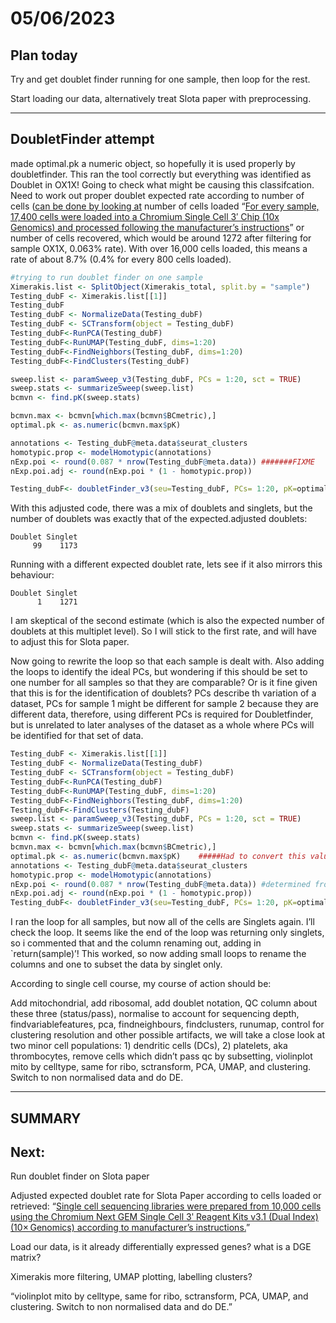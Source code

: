 # 05/06/2023

## Plan today

Try and get doublet finder running for one sample, then loop for the rest.

Start loading our data, alternatively treat Slota paper with preprocessing.

------------------------------------------------------------------------

## DoubletFinder attempt

made optimal.pk a numeric object, so hopefully it is used properly by doubletfinder. This ran the tool correctly but everything was identified as Doublet in OX1X! Going to check what might be causing this classifcation. Need to work out proper doublet expected rate according to number of cells ([can be done by looking at](https://github.com/chris-mcginnis-ucsf/DoubletFinder/issues/76) number of cells loaded "[For every sample, 17,400 cells were loaded into a Chromium Single Cell 3′ Chip (10x Genomics) and processed following the manufacturer's instructions](https://www.nature.com/articles/s41593-019-0491-3#Sec12)" or number of cells recovered, which would be around 1272 after filtering for sample OX1X, 0.063% rate). With over 16,000 cells loaded, this means a rate of about 8.7% (0.4% for every 800 cells loaded).

```r
#trying to run doublet finder on one sample
Ximerakis.list <- SplitObject(Ximerakis_total, split.by = "sample")
Testing_dubF <- Ximerakis.list[[1]]
Testing_dubF
Testing_dubF <- NormalizeData(Testing_dubF)
Testing_dubF <- SCTransform(object = Testing_dubF)
Testing_dubF<-RunPCA(Testing_dubF)
Testing_dubF<-RunUMAP(Testing_dubF, dims=1:20)
Testing_dubF<-FindNeighbors(Testing_dubF, dims=1:20)
Testing_dubF<-FindClusters(Testing_dubF)

sweep.list <- paramSweep_v3(Testing_dubF, PCs = 1:20, sct = TRUE)
sweep.stats <- summarizeSweep(sweep.list)
bcmvn <- find.pK(sweep.stats)

bcmvn.max <- bcmvn[which.max(bcmvn$BCmetric),]
optimal.pk <- as.numeric(bcmvn.max$pK)

annotations <- Testing_dubF@meta.data$seurat_clusters
homotypic.prop <- modelHomotypic(annotations)
nExp.poi <- round(0.087 * nrow(Testing_dubF@meta.data)) #######FIXME
nExp.poi.adj <- round(nExp.poi * (1 - homotypic.prop))

Testing_dubF<- doubletFinder_v3(seu=Testing_dubF, PCs= 1:20, pK=optimal.pk, nExp = nExp.poi.adj, sct = TRUE, pN=0.25)
```

With this adjusted code, there was a mix of doublets and singlets, but the number of doublets was exactly that of the expected.adjusted doublets:

```         
Doublet Singlet 
     99    1173 
```

Running with a different expected doublet rate, lets see if it also mirrors this behaviour:

```         
Doublet Singlet 
      1    1271 
```

I am skeptical of the second estimate (which is also the expected number of doublets at this multiplet level). So I will stick to the first rate, and will have to adjust this for Slota paper.

Now going to rewrite the loop so that each sample is dealt with. Also adding the loops to identify the ideal PCs, but wondering if this should be set to one number for all samples so that they are comparable? Or is it fine given that this is for the identification of doublets? PCs describe th variation of a dataset, PCs for sample 1 might be different for sample 2 because they are different data, therefore, using different PCs is required for Doubletfinder, but is unrelated to later analyses of the dataset as a whole where PCs will be identified for that set of data.

```r
Testing_dubF <- Ximerakis.list[[1]]
Testing_dubF <- NormalizeData(Testing_dubF)
Testing_dubF <- SCTransform(object = Testing_dubF)
Testing_dubF<-RunPCA(Testing_dubF)
Testing_dubF<-RunUMAP(Testing_dubF, dims=1:20)
Testing_dubF<-FindNeighbors(Testing_dubF, dims=1:20)
Testing_dubF<-FindClusters(Testing_dubF)
sweep.list <- paramSweep_v3(Testing_dubF, PCs = 1:20, sct = TRUE)
sweep.stats <- summarizeSweep(sweep.list)
bcmvn <- find.pK(sweep.stats)
bcmvn.max <- bcmvn[which.max(bcmvn$BCmetric),]
optimal.pk <- as.numeric(bcmvn.max$pK)    #####Had to convert this value
annotations <- Testing_dubF@meta.data$seurat_clusters
homotypic.prop <- modelHomotypic(annotations)
nExp.poi <- round(0.087 * nrow(Testing_dubF@meta.data)) #determined from number of cells loaded according to authors, see Log17.
nExp.poi.adj <- round(nExp.poi * (1 - homotypic.prop))
Testing_dubF<- doubletFinder_v3(seu=Testing_dubF, PCs= 1:20, pK=optimal.pk, nExp = nExp.poi.adj, sct = TRUE, pN=0.25)
```

I ran the loop for all samples, but now all of the cells are Singlets again. I'll check the loop. It seems like the end of the loop was returning only singlets, so i commented that and the column renaming out, adding in \`return(sample)'! This worked, so now adding small loops to rename the columns and one to subset the data by singlet only.

According to single cell course, my course of action should be:

Add mitochondrial, add ribosomal, add doublet notation, QC column about these three (status/pass), normalise to account for sequencing depth, findvariablefeatures, pca, findneighbours, findclusters, runumap, control for clustering resolution and other possible artifacts, we will take a close look at two minor cell populations: 1) dendritic cells (DCs), 2) platelets, aka thrombocytes, remove cells which didn't pass qc by subsetting, violinplot mito by celltype, same for ribo, sctransform, PCA, UMAP, and clustering. Switch to non normalised data and do DE.

------------------------------------------------------------------------

## SUMMARY

## Next:

Run doublet finder on Slota paper

Adjusted expected doublet rate for Slota Paper according to cells loaded or retrieved: "[Single cell sequencing libraries were prepared from 10,000 cells using the Chromium Next GEM Single Cell 3ʹ Reagent Kits v3.1 (Dual Index) (10× Genomics) according to manufacturer's instructions.](https://actaneurocomms.biomedcentral.com/articles/10.1186/s40478-022-01450-4#Sec2)"

Load our data, is it already differentially expressed genes? what is a DGE matrix?

Ximerakis more filtering, UMAP plotting, labelling clusters?

"violinplot mito by celltype, same for ribo, sctransform, PCA, UMAP, and clustering. Switch to non normalised data and do DE."
